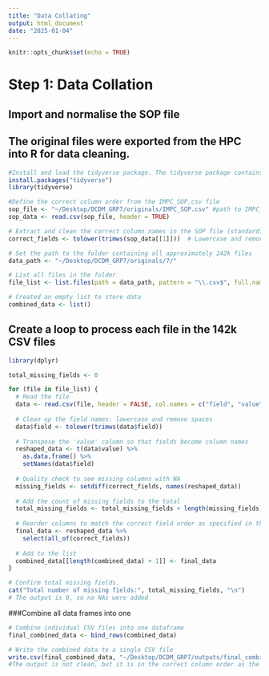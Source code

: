 ```yaml
---
title: "Data Collating"
output: html_document
date: "2025-01-04"
---
```


```r
knitr::opts_chunk$set(echo = TRUE)
```

# Step 1: Data Collation 

## Import and normalise the SOP file
## The original files were exported from the HPC into R for data cleaning.
```r
#Install and load the tidyverse package. The tidyverse package contains several packages within it including dplyr, tidyr, purr, readr for example.
install.packages("tidyverse")
library(tidyverse)

#Define the correct column order from the IMPC_SOP.csv file
sop_file <- "~/Desktop/DCDM_GRP7/originals/IMPC_SOP.csv" #path to IMPC_SOP
sop_data <- read.csv(sop_file, header = TRUE) 

# Extract and clean the correct column names in the SOP file (standardised to lowercase)
correct_fields <- tolower(trimws(sop_data[[1]]))  # Lowercase and remove extra spaces

# Set the path to the folder containing all approximately 142k files
data_path <- "~/Desktop/DCDM_GRP7/originals/7/"

# List all files in the folder
file_list <- list.files(path = data_path, pattern = "\\.csv$", full.names = TRUE)

# Created an empty list to store data
combined_data <- list()
```

## Create a loop to process each file in the 142k CSV files

```r
library(dplyr)

total_missing_fields <- 0

for (file in file_list) {
  # Read the file
  data <- read.csv(file, header = FALSE, col.names = c("field", "value"))
  
  # Clean up the field names: lowercase and remove spaces
  data$field <- tolower(trimws(data$field))
  
  # Transpose the 'value' column so that fields become column names
  reshaped_data <- t(data$value) %>%
    as.data.frame() %>%
    setNames(data$field)
  
  # Quality check to see missing columns with NA
  missing_fields <- setdiff(correct_fields, names(reshaped_data)) 
  
  # Add the count of missing fields to the total
  total_missing_fields <- total_missing_fields + length(missing_fields)
  
  # Reorder columns to match the correct field order as specified in the SOP 
  final_data <- reshaped_data %>%
    select(all_of(correct_fields))
  
  # Add to the list
  combined_data[[length(combined_data) + 1]] <- final_data
}

# Confirm total missing fields. 
cat("Total number of missing fields:", total_missing_fields, "\n")
# The output is 0, so no NAs were added

```


###Combine all data frames into one 
```r
# Combine individual CSV files into one dataframe
final_combined_data <- bind_rows(combined_data)

# Write the combined data to a single CSV file
write.csv(final_combined_data, "~/Desktop/DCDM_GRP7/outputs/final_combined_output.csv", row.names = FALSE)
#The output is not clean, but it is in the correct column order as the SOP file
```

